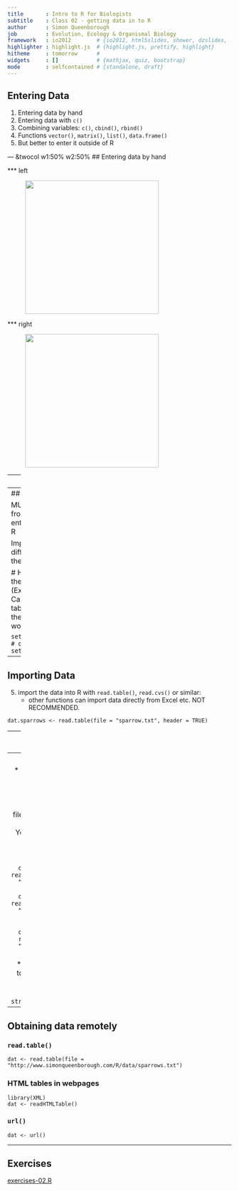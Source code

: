 ```yaml
---
title       : Intro to R for Biologists
subtitle    : Class 02 - getting data in to R
author      : Simon Queenborough
job         : Evolution, Ecology & Organismal Biology
framework   : io2012        # {io2012, html5slides, shower, dzslides, ...}
highlighter : highlight.js  # {highlight.js, prettify, highlight}
hitheme     : tomorrow      # 
widgets     : []            # {mathjax, quiz, bootstrap}
mode        : selfcontained # {standalone, draft}
---
```


## Entering Data

 1. Entering data by hand
 2. Entering data with ```c()```
 3. Combining variables: ```c()```, ```cbind()```, ```rbind()```
 4. Functions ```vector()```, ```matrix()```, ```list()```, ```data.frame()```
 5. But better to enter it outside of R


--- &twocol w1:50% w2:50%
## Entering data by hand

*** left
<figure><img src = 'assets/img/dat-sp.png' height='300px'></figure>


*** right
<figure><img src = 'assets/img/sparrow.png' height='300px'></figure>


---
## Types of data
<figure><img src = 'assets/img/data-types.png' height='600px'></figure>



---
## Importing Data

 MUCH easier to import data from other programmes than enter them again by hand into R

 Importing data is the most difficult thing in R (at least in the beginning...).

# How to import data:
 1. enter the data in a spreadsheet (Excel, Gnumeric, OpenOffice Calc)
 2. export the data as tab-delimited text file
 3. close the spreadsheet
 4. ```setwd()``` to working directory

```
setwd("C:\\R_Quito\\data\\") # or
setwd("C:/R_Quito/data/")
```

---
## Importing Data

5. import the data into R with ```read.table()```, ```read.cvs()``` or similar:
     - other functions can import data directly from Excel etc. NOT RECOMMENDED.

```
dat.sparrows <- read.table(file = "sparrow.txt", header = TRUE)
```

---
## Importing data: details

 * Enter data in spreadsheet (e.g. gnumeric, OpenOffice Calc, Excel).
 * 'NA' for missing data
 * First row = names of variables
 * First column = unit of sampling
 * Names without spaces, #, etc.
 * No # or ' in the file (comment sign in R)
 * copy and paste into text editor
 * Save as foo.txt file
 * Copy and paste the file address
 * [WIN] Change the \ to: \\ or / 
 * [WIN] Include /My Documents/ as is 

---
## , or .  ?

 * Excel uses . or , to separate decimals, depending on location
 * If the file was made in a computer with , 
     You must include the argument: ```dec= “,”``` in ```read.table()```

```
dat.sparrows <- read.table(file = “sparrows.txt”, header = TRUE)
dat.sparrows <- read.table(file = “sparrows.txt”, header = TRUE, dec = “,”)
dat.sparrows <-   read.csv(file = “sparrows.csv”, header = TRUE)
```

 * Very important to check that the data imported correctly!

```
str(dat.sparrows)
```

---
## Obtaining data remotely


### ```read.table()```

```
dat <- read.table(file = "http://www.simonqueenborough.com/R/data/sparrows.txt")
```

### HTML tables in webpages
```
library(XML)
dat <- readHTMLTable()
``` 

### ```url()```

```
dat <- url()
```


---
## Exercises

[exercises-02.R](http://www.simonqueenborough.com/R/code/exercises-02.R)


